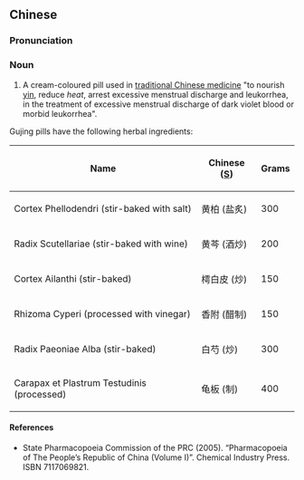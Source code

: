 {{also|固经丸}}
==Chinese==
{{zh-forms|s=固经丸}}

===Pronunciation===
{{zh-pron
|m=gùjīngwán
|cat=n
}}

===Noun===
{{zh-noun}}

# A cream-coloured pill used in [[traditional Chinese medicine]] "to nourish [[yin]], reduce ''heat'', arrest excessive menstrual discharge and leukorrhea, in the treatment of excessive menstrual discharge of dark violet blood or morbid leukorrhea".

Gujing pills have the following herbal ingredients:

{| class="wikitable sortable"
|-
!Name
!Chinese ([[Simplified Chinese|S]])
!Grams
|-
|Cortex Phellodendri (stir-baked with salt)
|黄柏 (盐炙)
| 300
|-
|Radix Scutellariae (stir-baked with wine)
|黄芩 (酒炒)
| 200
|-
|Cortex Ailanthi (stir-baked)
|樗白皮 (炒)
| 150
|-
|Rhizoma Cyperi (processed with vinegar)
|香附 (醋制)
| 150
|-
|Radix Paeoniae Alba (stir-baked)
|白芍 (炒)
| 300
|-
|Carapax et Plastrum Testudinis (processed)
|龟板 (制)
| 400
|}

====References====
* State Pharmacopoeia Commission of the PRC (2005). “Pharmacopoeia of The People’s Republic of China (Volume I)”. Chemical Industry Press. ISBN 7117069821.